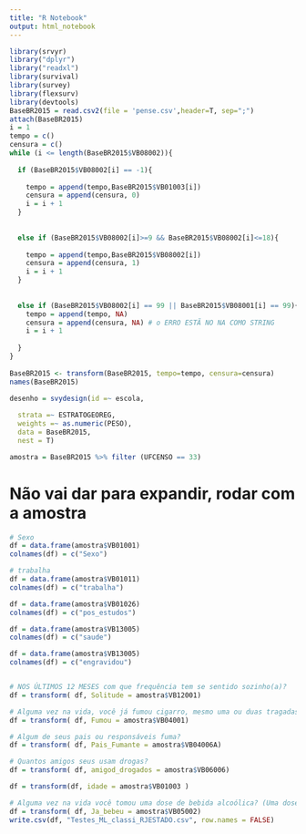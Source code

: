 ---
title: "R Notebook"
output: html_notebook
---



```{r}
library(srvyr)
library("dplyr")
library("readxl")
library(survival)
library(survey)
library(flexsurv)
library(devtools)
BaseBR2015 = read.csv2(file = 'pense.csv',header=T, sep=";")
attach(BaseBR2015)
i = 1 
tempo = c()
censura = c()
while (i <= length(BaseBR2015$VB08002)){
  
  if (BaseBR2015$VB08002[i] == -1){
    
    tempo = append(tempo,BaseBR2015$VB01003[i])
    censura = append(censura, 0)
    i = i + 1
  }  
  
  
  else if (BaseBR2015$VB08002[i]>=9 && BaseBR2015$VB08002[i]<=18){
    
    tempo = append(tempo,BaseBR2015$VB08002[i])
    censura = append(censura, 1)
    i = i + 1
  }
    
  
  else if (BaseBR2015$VB08002[i] == 99 || BaseBR2015$VB08001[i] == 99){
    tempo = append(tempo, NA)
    censura = append(censura, NA) # o ERRO ESTÃ NO NA COMO STRING
    i = i + 1
    
  }
}
  
BaseBR2015 <- transform(BaseBR2015, tempo=tempo, censura=censura)
names(BaseBR2015)

desenho = svydesign(id =~ escola,
                    
  strata =~ ESTRATOGEOREG,
  weights =~ as.numeric(PESO),
  data = BaseBR2015,
  nest = T)

```

```{r}
amostra = BaseBR2015 %>% filter (UFCENSO == 33)
```

# Não vai dar para expandir, rodar com a amostra
```{r}

# Sexo
df = data.frame(amostra$VB01001)
colnames(df) = c("Sexo")

# trabalha 
df = data.frame(amostra$VB01011)
colnames(df) = c("trabalha")

df = data.frame(amostra$VB01026)
colnames(df) = c("pos_estudos")

df = data.frame(amostra$VB13005)
colnames(df) = c("saude")

df = data.frame(amostra$VB13005)
colnames(df) = c("engravidou")


# NOS ÚLTIMOS 12 MESES com que frequência tem se sentido sozinho(a)? 
df = transform( df, Solitude = amostra$VB12001)

# Alguma vez na vida, você já fumou cigarro, mesmo uma ou duas tragadas?  
df = transform( df, Fumou = amostra$VB04001)

# Algum de seus pais ou responsáveis fuma? 
df = transform( df, Pais_Fumante = amostra$VB04006A)

# Quantos amigos seus usam drogas? 
df = transform( df, amigod_drogados = amostra$VB06006)

df = transform(df, idade = amostra$VB01003 )

# Alguma vez na vida você tomou uma dose de bebida alcoólica? (Uma dose equivale a uma lata de cerveja ou uma taça de vinho ou uma dose de cachaça ou uísque etc)
df = transform( df, Ja_bebeu = amostra$VB05002)
write.csv(df, "Testes_ML_classi_RJESTADO.csv", row.names = FALSE)
```


